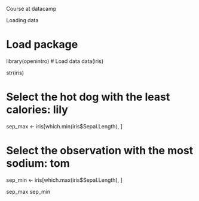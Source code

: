 Course at datacamp

Loading data

# Load package
library(openintro)
# Load data
data(iris)

str(iris)

# Select the hot dog with the least calories: lily
sep_max <- iris[which.min(iris$Sepal.Length), ]

# Select the observation with the most sodium: tom
sep_min <- iris[which.max(iris$Sepal.Length), ]

sep_max
sep_min